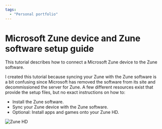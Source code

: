 ```yaml
---
tags:
  - "Personal portfolio"
---
```


# Microsoft Zune device and Zune software setup guide

This tutorial describes how to connect a Microsoft Zune device to the Zune software.

I created this tutorial because syncing your Zune with the Zune software is a bit confusing since Microsoft has removed the software from its site and decommissioned the server for Zune. A few different resources exist that provide the setup files, but no exact instructions on how to:

- Install the Zune software.
- Sync your Zune device with the Zune software.
- Optional: Install apps and games onto your Zune HD.

![Zune HD](https://github.com/josh-wong/zune-software-setup/blob/main/docs/assets/screenshots/zune-hd.jpg?raw=true)
